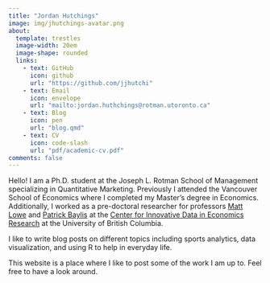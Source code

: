 ```yaml
---
title: "Jordan Hutchings"
image: img/jhutchings-avatar.png
about:
  template: trestles
  image-width: 20em
  image-shape: rounded
  links:
    - text: GitHub
      icon: github
      url: "https://github.com/jjhutchi"
    - text: Email
      icon: envelope
      url: "mailto:jordan.huthchings@rotman.utoronto.ca"
    - text: Blog
      icon: pen
      url: "blog.qmd"
    - text: CV
      icon: code-slash
      url: "pdf/academic-cv.pdf"
comments: false
---
```



Hello! I am a Ph.D. student at the Joseph L. Rotman School of Management specializing in 
Quantitative Marketing. Previously I attended the Vancouver School of Economics where 
I completed my Master's degree in Economics. Additionally, I worked as a pre-doctoral 
researcher for professors [Matt Lowe](https://mattlowe.site/) and 
[Patrick Baylis](https://www.patrickbaylis.com/) at the 
[Center for Innovative Data in Economics Research](https://economics.ubc.ca/cider/research-activity/) 
at the University of British Columbia. 

I like to write blog posts on different topics including sports analytics, data visualization, 
and using R to help in everyday life. 

This website is a place where I like to post some of the work I am up to. Feel free 
to have a look around. 